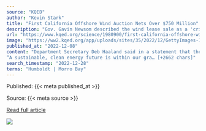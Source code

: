 ```yaml
---
source: "KQED"
author: "Kevin Stark"
title: "First California Offshore Wind Auction Nets Over $750 Million"
description: "Gov. Gavin Newsom described the wind lease sale as a 'critical component' of the state hitting its goal of 90% clean energy by 2035 in what he hailed as a 'new era of climate action.'"
url: "https://www.kqed.org/science/1980900/first-california-offshore-wind-auction-nets-over-750-million"
image: "https://ww2.kqed.org/app/uploads/sites/35/2022/12/GettyImages-1407548832-1020x733.jpg"
published_at: "2022-12-08"
content: "Department Secretary Deb Haaland said in a statement that the aggressive bidding is a signal of industry momentum around American offshore wind.
“A sustainable, clean energy future is within our gra… [+2662 chars]"
search_timestamp: "2022-12-28"
terms: "Humboldt | Morro Bay"
---
```



Published: {{< meta published_at >}}


Source: {{< meta source >}}


[Read full article]({{< meta url >}})



![](`r rmarkdown::metadata$image[1]`)
